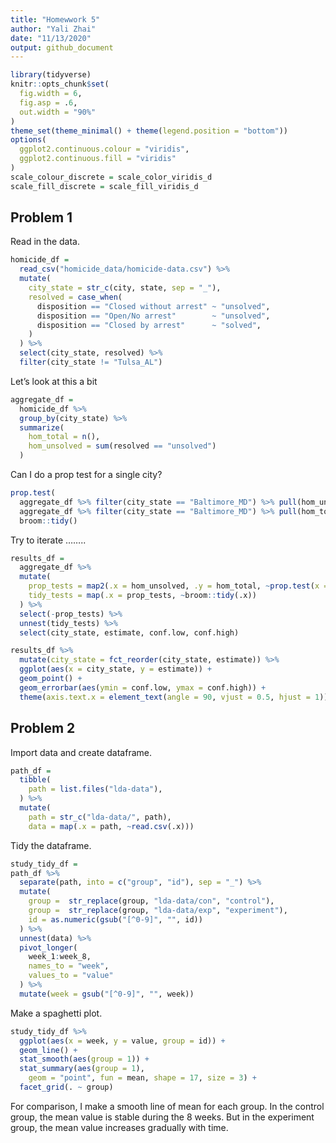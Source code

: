 ```yaml
---
title: "Homewwork 5"
author: "Yali Zhai"
date: "11/13/2020"
output: github_document
---
```


```r
library(tidyverse)
knitr::opts_chunk$set(
  fig.width = 6,
  fig.asp = .6,
  out.width = "90%"
)
theme_set(theme_minimal() + theme(legend.position = "bottom"))
options(
  ggplot2.continuous.colour = "viridis",
  ggplot2.continuous.fill = "viridis"
)
scale_colour_discrete = scale_color_viridis_d
scale_fill_discrete = scale_fill_viridis_d
```


## Problem 1

Read in the data.

```r
homicide_df = 
  read_csv("homicide_data/homicide-data.csv") %>% 
  mutate(
    city_state = str_c(city, state, sep = "_"),
    resolved = case_when(
      disposition == "Closed without arrest" ~ "unsolved",
      disposition == "Open/No arrest"        ~ "unsolved",
      disposition == "Closed by arrest"      ~ "solved",
    )
  ) %>% 
  select(city_state, resolved) %>% 
  filter(city_state != "Tulsa_AL")
```


Let's look at this a bit

```r
aggregate_df = 
  homicide_df %>% 
  group_by(city_state) %>% 
  summarize(
    hom_total = n(),
    hom_unsolved = sum(resolved == "unsolved")
  )
```

Can I do a prop test for a single city?

```r
prop.test(
  aggregate_df %>% filter(city_state == "Baltimore_MD") %>% pull(hom_unsolved), 
  aggregate_df %>% filter(city_state == "Baltimore_MD") %>% pull(hom_total)) %>% 
  broom::tidy()
```

Try to iterate ........

```r
results_df = 
  aggregate_df %>% 
  mutate(
    prop_tests = map2(.x = hom_unsolved, .y = hom_total, ~prop.test(x = .x, n = .y)),
    tidy_tests = map(.x = prop_tests, ~broom::tidy(.x))
  ) %>% 
  select(-prop_tests) %>% 
  unnest(tidy_tests) %>% 
  select(city_state, estimate, conf.low, conf.high)
```



```r
results_df %>% 
  mutate(city_state = fct_reorder(city_state, estimate)) %>% 
  ggplot(aes(x = city_state, y = estimate)) +
  geom_point() + 
  geom_errorbar(aes(ymin = conf.low, ymax = conf.high)) + 
  theme(axis.text.x = element_text(angle = 90, vjust = 0.5, hjust = 1))
```



## Problem 2 


Import data and create dataframe.

```r
path_df = 
  tibble(
    path = list.files("lda-data"),
  ) %>% 
  mutate(
    path = str_c("lda-data/", path),
    data = map(.x = path, ~read.csv(.x))) 

```

Tidy the dataframe.

```r
study_tidy_df =
path_df %>%
  separate(path, into = c("group", "id"), sep = "_") %>% 
  mutate(
    group =  str_replace(group, "lda-data/con", "control"),
    group =  str_replace(group, "lda-data/exp", "experiment"),
    id = as.numeric(gsub("[^0-9]", "", id))
  ) %>% 
  unnest(data) %>% 
  pivot_longer(
    week_1:week_8,
    names_to = "week", 
    values_to = "value"
  ) %>% 
  mutate(week = gsub("[^0-9]", "", week))
```


Make a spaghetti plot.

```r
study_tidy_df %>% 
  ggplot(aes(x = week, y = value, group = id)) +
  geom_line() + 
  stat_smooth(aes(group = 1)) + 
  stat_summary(aes(group = 1),
    geom = "point", fun = mean, shape = 17, size = 3) + 
  facet_grid(. ~ group)

```

For comparison, I make a smooth line of mean for each group. In the control group, the mean value is stable during the 8 weeks. But in the experiment group, the mean value increases gradually with time.

